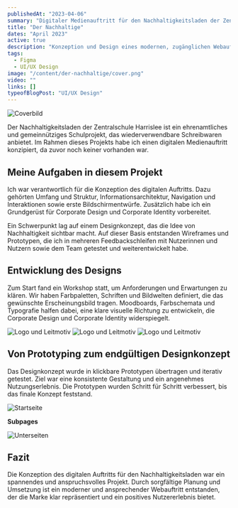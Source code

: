 ```yaml
---
publishedAt: "2023-04-06"
summary: "Digitaler Medienauftritt für den Nachhaltigkeitsladen der Zentralschule Harrislee mit Branding, Designsystem und Webkonzept."
title: "Der Nachhaltige"
dates: "April 2023"
active: true
description: "Konzeption und Design eines modernen, zugänglichen Webauftritts für ein gemeinnütziges Schulprojekt."
tags:
  - Figma
  - UI/UX Design
image: "/content/der-nachhaltige/cover.png"
video: ""
links: []
typeofBlogPost: "UI/UX Design"
---
```


![Coverbild](/content/der-nachhaltige/cover.png)

Der Nachhaltigkeitsladen der Zentralschule Harrislee ist ein ehrenamtliches und gemeinnütziges Schulprojekt, das wiederverwendbare Schreibwaren anbietet. Im Rahmen dieses Projekts habe ich einen digitalen Medienauftritt konzipiert, da zuvor noch keiner vorhanden war.

## Meine Aufgaben in diesem Projekt

Ich war verantwortlich für die Konzeption des digitalen Auftritts. Dazu gehörten Umfang und Struktur, Informationsarchitektur, Navigation und Interaktionen sowie erste Bildschirmentwürfe. Zusätzlich habe ich ein Grundgerüst für Corporate Design und Corporate Identity vorbereitet.

Ein Schwerpunkt lag auf einem Designkonzept, das die Idee von Nachhaltigkeit sichtbar macht. Auf dieser Basis entstanden Wireframes und Prototypen, die ich in mehreren Feedbackschleifen mit Nutzerinnen und Nutzern sowie dem Team getestet und weiterentwickelt habe.

## Entwicklung des Designs

Zum Start fand ein Workshop statt, um Anforderungen und Erwartungen zu klären. Wir haben Farbpaletten, Schriften und Bildwelten definiert, die das gewünschte Erscheinungsbild tragen. Moodboards, Farbschemata und Typografie halfen dabei, eine klare visuelle Richtung zu entwickeln, die Corporate Design und Corporate Identity widerspiegelt.

![Logo und Leitmotiv](/content/der-nachhaltige/branding.png)
![Logo und Leitmotiv](/content/der-nachhaltige/branding.png)
![Logo und Leitmotiv](/content/der-nachhaltige/branding.png)


## Von Prototyping zum endgültigen Designkonzept

Das Designkonzept wurde in klickbare Prototypen übertragen und iterativ getestet. Ziel war eine konsistente Gestaltung und ein angenehmes Nutzungserlebnis. Die Prototypen wurden Schritt für Schritt verbessert, bis das finale Konzept feststand.

![Startseite](/content/der-nachhaltige/home.png)

**Subpages**

![Unterseiten](/content/der-nachhaltige/subpages.png)

## Fazit

Die Konzeption des digitalen Auftritts für den Nachhaltigkeitsladen war ein spannendes und anspruchsvolles Projekt. Durch sorgfältige Planung und Umsetzung ist ein moderner und ansprechender Webauftritt entstanden, der die Marke klar repräsentiert und ein positives Nutzererlebnis bietet.
